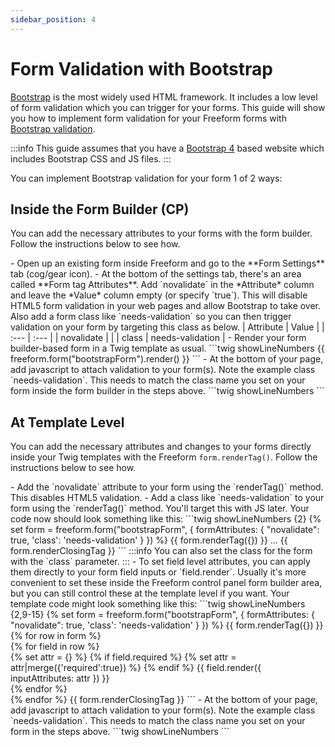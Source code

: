 ```yaml
---
sidebar_position: 4
---
```



# Form Validation with Bootstrap

[Bootstrap](https://getbootstrap.com) is the most widely used HTML framework. It includes a low level of form validation which you can trigger for your forms. This guide will show you how to implement form validation for your Freeform forms with [Bootstrap validation](https://getbootstrap.com/docs/4.1/components./builder/#validation).

:::info
This guide assumes that you have a [Bootstrap 4](https://getbootstrap.com/docs/4.1/getting-started/introduction/) based website which includes Bootstrap CSS and JS files.
:::

You can implement Bootstrap validation for your form 1 of 2 ways:

## Inside the Form Builder (CP)

You can add the necessary attributes to your forms with the form builder. Follow the instructions below to see how.

<VerticalStepWrapper>
<StepMarkdown>
- Open up an existing form inside Freeform and go to the **Form Settings** tab (cog/gear icon).
- At the bottom of the settings tab, there's an area called **Form tag Attributes**. Add `novalidate` in the *Attribute* column and leave the *Value* column empty (or specify `true`). This will disable HTML5 form validation in your web pages and allow Bootstrap to take over. Also add a form class like `needs-validation` so you can then trigger validation on your form by targeting this class as below.
    | Attribute | Value |
    | :--- | :--- |
    | novalidate | |
    | class | needs-validation |

</StepMarkdown>
<StepMarkdown>
- Render your form builder-based form in a Twig template as usual.
    ```twig showLineNumbers
    {{ freeform.form("bootstrapForm").render() }}
    ```

</StepMarkdown>
<StepMarkdown>
- At the bottom of your page, add javascript to attach validation to your form(s). Note the example class `needs-validation`. This needs to match the class name you set on your form inside the form builder in the steps above.
    ```twig showLineNumbers
    <script>
    // Example starter Javascript for disabling form submissions if there are invalid fields
    (function() {
    'use strict';
    window.addEventListener('load', function() {
        // Fetch all the forms we want to apply custom Bootstrap validation styles to
        var forms = document.getElementsByClassName('needs-validation');
        // Loop over them and prevent submission
        var validation = Array.prototype.filter.call(forms, function(form) {
        form.addEventListener('submit', function(event) {
            if (form.checkValidity() === false) {
            event.preventDefault();
            event.stopPropagation();
            }
            form.classList.add('was-validated');
        }, false);
        });
    }, false);
    })();
    </script>
    ```

</StepMarkdown>
</VerticalStepWrapper>

## At Template Level

You can add the necessary attributes and changes to your forms directly inside your Twig templates with the Freeform `form.renderTag()`. Follow the instructions below to see how.

<VerticalStepWrapper>
<StepMarkdown>
- Add the `novalidate` attribute to your form using the `renderTag()` method. This disables HTML5 validation.
- Add a class like `needs-validation` to your form using the `renderTag()` method. You'll target this with JS later. Your code now should look something like this:
    ```twig showLineNumbers {2}
    {% set form = freeform.form("bootstrapForm", {
        formAttributes: { "novalidate": true, 'class': 'needs-validation' }
    }) %}
    {{ form.renderTag({}) }}
    ...
    {{ form.renderClosingTag }}
    ```
    :::info
    You can also set the class for the form with the `class` parameter.
    :::

</StepMarkdown>
<StepMarkdown>
- To set field level attributes, you can apply them directly to your form field inputs or `field.render`. Usually it's more convenient to set these inside the Freeform control panel form builder area, but you can still control these at the template level if you want. Your template code might look something like this:
    ```twig showLineNumbers {2,9-15}
    {% set form = freeform.form("bootstrapForm", {
        formAttributes: { "novalidate": true, 'class': 'needs-validation' }
    }) %}
    {{ form.renderTag({}) }}
        {% for row in form %}
        <div>
            {% for field in row %}
            <div>
                {% set attr = {} %}
                {% if field.required %}
                    {% set attr = attr|merge({'required':true}) %}
                {% endif %}
                {{ field.render({
                    inputAttributes: attr
                }) }}
            </div>
            {% endfor %}
        </div>
        {% endfor %}
    {{ form.renderClosingTag }}
    ```

</StepMarkdown>
<StepMarkdown>
- At the bottom of your page, add javascript to attach validation to your form(s). Note the example class `needs-validation`. This needs to match the class name you set on your form in the steps above.
    ```twig showLineNumbers
    <script>
    // Example starter Javascript for disabling form submissions if there are invalid fields
    (function() {
    'use strict';
    window.addEventListener('load', function() {
        // Fetch all the forms we want to apply custom Bootstrap validation styles to
        var forms = document.getElementsByClassName('needs-validation');
        // Loop over them and prevent submission
        var validation = Array.prototype.filter.call(forms, function(form) {
        form.addEventListener('submit', function(event) {
            if (form.checkValidity() === false) {
            event.preventDefault();
            event.stopPropagation();
            }
            form.classList.add('was-validated');
        }, false);
        });
    }, false);
    })();
    </script>
    ```
</StepMarkdown>
</VerticalStepWrapper>
